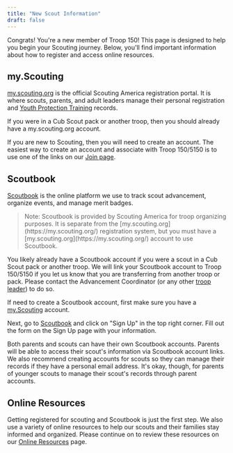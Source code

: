 ```yaml
---
title: "New Scout Information"
draft: false
---
```

Congrats! You're a new member of Troop 150! This page is designed to help you begin your Scouting journey. Below, you'll find important information about how to register and access online resources.

## my.Scouting
[my.scouting.org](https://my.scouting.org/) is the official Scouting America registration portal. It is where scouts, parents, and adult leaders manage their personal registration and [Youth Protection Training](https://www.scouting.org/training/youth-protection/) records.

If you were in a Cub Scout pack or another troop, then you should already have a my.scouting.org account.

If you are new to Scouting, then you will need to create an account. The easiest way to create an account and associate with Troop 150/5150 is to use one of the links on our [Join page](/join).

## Scoutbook
[Scoutbook](https://scoutbook.scouting.org/) is the online platform we use to track scout advancement, organize events, and manage merit badges.

<blockquote className="text-sm">Note: Scoutbook is provided by Scouting America for troop organizing purposes. It is separate from the [my.scouting.org](https://my.scouting.org/) registration system, but you must have a [my.scouting.org](https://my.scouting.org/) account to use Scoutbook.</blockquote>

You likely already have a Scoutbook account if you were a scout in a Cub Scout pack or another troop. We will link your Scoutbook account to Troop 150/5150 if you let us know that you are transferring from another troop or pack. Please contact the Advancement Coordinator (or any other [troop leader](/leaders)) to do so.

If need to create a Scoutbook account, first make sure you have a [my.Scouting](#myscouting) account.
    
Next, go to [Scoutbook](https://scoutbook.scouting.org/) and click on "Sign Up" in the top right corner. Fill out the form on the Sign Up page with your information.

Both parents and scouts can have their own Scoutbook accounts. Parents will be able to access their scout's information via Scoutbook account links. We also recommend creating accounts for scouts so they can manage their records if they have a personal email address. It's okay, though, for parents of younger scouts to manage their scout's records through parent accounts.

## Online Resources
Getting registered for scouting and Scoutbook is just the first step. We also use a variety of online resources to help our scouts and their families stay informed and organized. Please continue on to review these resources on our [Online Resources](/online-resources) page.